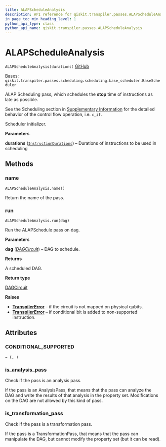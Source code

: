 ```yaml
---
title: ALAPScheduleAnalysis
description: API reference for qiskit.transpiler.passes.ALAPScheduleAnalysis
in_page_toc_min_heading_level: 1
python_api_type: class
python_api_name: qiskit.transpiler.passes.ALAPScheduleAnalysis
---
```


# ALAPScheduleAnalysis

<span id="qiskit.transpiler.passes.ALAPScheduleAnalysis" />

`ALAPScheduleAnalysis(durations)` [GitHub](https://github.com/qiskit/qiskit/tree/stable/0.22/qiskit/transpiler/passes/scheduling/scheduling/alap.py "view source code")

Bases: `qiskit.transpiler.passes.scheduling.scheduling.base_scheduler.BaseScheduler`

ALAP Scheduling pass, which schedules the **stop** time of instructions as late as possible.

See the Scheduling section in [Supplementary Information](transpiler#transpiler-supplemental) for the detailed behavior of the control flow operation, i.e. `c_if`.

Scheduler initializer.

**Parameters**

**durations** ([`InstructionDurations`](qiskit.transpiler.InstructionDurations "qiskit.transpiler.instruction_durations.InstructionDurations")) – Durations of instructions to be used in scheduling

## Methods

### name

<span id="qiskit.transpiler.passes.ALAPScheduleAnalysis.name" />

`ALAPScheduleAnalysis.name()`

Return the name of the pass.

### run

<span id="qiskit.transpiler.passes.ALAPScheduleAnalysis.run" />

`ALAPScheduleAnalysis.run(dag)`

Run the ALAPSchedule pass on dag.

**Parameters**

**dag** ([*DAGCircuit*](qiskit.dagcircuit.DAGCircuit "qiskit.dagcircuit.DAGCircuit")) – DAG to schedule.

**Returns**

A scheduled DAG.

**Return type**

[DAGCircuit](qiskit.dagcircuit.DAGCircuit "qiskit.dagcircuit.DAGCircuit")

**Raises**

*   [**TranspilerError**](qiskit.transpiler.TranspilerError "qiskit.transpiler.TranspilerError") – if the circuit is not mapped on physical qubits.
*   [**TranspilerError**](qiskit.transpiler.TranspilerError "qiskit.transpiler.TranspilerError") – if conditional bit is added to non-supported instruction.

## Attributes

<span id="qiskit.transpiler.passes.ALAPScheduleAnalysis.CONDITIONAL_SUPPORTED" />

### CONDITIONAL\_SUPPORTED

`= (, )`

<span id="qiskit.transpiler.passes.ALAPScheduleAnalysis.is_analysis_pass" />

### is\_analysis\_pass

Check if the pass is an analysis pass.

If the pass is an AnalysisPass, that means that the pass can analyze the DAG and write the results of that analysis in the property set. Modifications on the DAG are not allowed by this kind of pass.

<span id="qiskit.transpiler.passes.ALAPScheduleAnalysis.is_transformation_pass" />

### is\_transformation\_pass

Check if the pass is a transformation pass.

If the pass is a TransformationPass, that means that the pass can manipulate the DAG, but cannot modify the property set (but it can be read).


